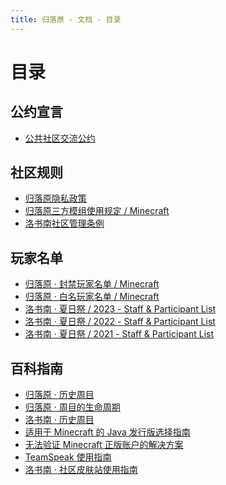 ```yaml
---
title: 归落原 · 文档 · 目录
---
```


# 目录

## 公约宣言

- [公共社区交流公约](treaty/community_communication_covenant)

## 社区规则

- [归落原隐私政策](rules/privacy_policy)
- [归落原三方模组使用规定 / Minecraft](rules/allowed_modifications)
- [洛书南社区管理条例](rules/losenone_community_management_regulations)

## 玩家名单

- [归落原 · 封禁玩家名单 / Minecraft](list/blacklist_minecraft)
- [归落原 · 白名玩家名单 / Minecraft](list/whitelist_minecraft)
- [洛书南 · 夏日祭 / 2023 - Staff & Participant List](list/losenone_summerfestival_2023_staff_and_participant_list)
- [洛书南 · 夏日祭 / 2022 - Staff & Participant List](list/losenone_summerfestival_2022_staff_and_participant_list)
- [洛书南 · 夏日祭 / 2021 - Staff & Participant List](list/losenone_summerfestival_2021_staff_and_participant_list)

## 百科指南

- [归落原 · 历史周目](wiki/previous_playthrough)
- [归落原 · 周目的生命周期](wiki/lifecycle_of_playthrough)
- [洛书南 · 历史周目](wiki/losenone_previous_playthrough)
- [适用于 Minecraft 的 Java 发行版选择指南](wiki/java_distribution_selection_guide_for_minecraft)
- [无法验证 Minecraft 正版账户的解决方案](wiki/minecraft_account_verification_failed)
- [TeamSpeak 使用指南](wiki/teamspeak_user_guide)
- [洛书南 · 社区皮肤站使用指南](wiki/losenone_skin_user_guide)